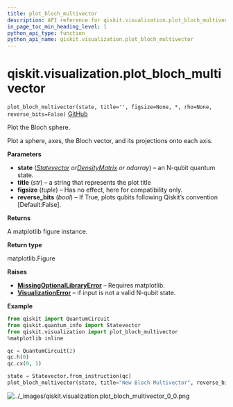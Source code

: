 ```yaml
---
title: plot_bloch_multivector
description: API reference for qiskit.visualization.plot_bloch_multivector
in_page_toc_min_heading_level: 1
python_api_type: function
python_api_name: qiskit.visualization.plot_bloch_multivector
---
```


# qiskit.visualization.plot\_bloch\_multivector

<span id="qiskit.visualization.plot_bloch_multivector" />

`plot_bloch_multivector(state, title='', figsize=None, *, rho=None, reverse_bits=False)` [GitHub](https://github.com/qiskit/qiskit/tree/stable/0.18/qiskit/visualization/state_visualization.py "view source code")

Plot the Bloch sphere.

Plot a sphere, axes, the Bloch vector, and its projections onto each axis.

**Parameters**

*   **state** ([*Statevector*](qiskit.quantum_info.Statevector "qiskit.quantum_info.Statevector")  *or*[*DensityMatrix*](qiskit.quantum_info.DensityMatrix "qiskit.quantum_info.DensityMatrix") *or ndarray*) – an N-qubit quantum state.
*   **title** (*str*) – a string that represents the plot title
*   **figsize** (*tuple*) – Has no effect, here for compatibility only.
*   **reverse\_bits** (*bool*) – If True, plots qubits following Qiskit’s convention \[Default:False].

**Returns**

A matplotlib figure instance.

**Return type**

matplotlib.Figure

**Raises**

*   [**MissingOptionalLibraryError**](qiskit.aqua.MissingOptionalLibraryError "qiskit.aqua.MissingOptionalLibraryError") – Requires matplotlib.
*   [**VisualizationError**](qiskit.visualization.VisualizationError "qiskit.visualization.VisualizationError") – if input is not a valid N-qubit state.

**Example**

```python
from qiskit import QuantumCircuit
from qiskit.quantum_info import Statevector
from qiskit.visualization import plot_bloch_multivector
%matplotlib inline

qc = QuantumCircuit(2)
qc.h(0)
qc.cx(0, 1)

state = Statevector.from_instruction(qc)
plot_bloch_multivector(state, title="New Bloch Multivector", reverse_bits=False)
```

![../\_images/qiskit.visualization.plot\_bloch\_multivector\_0\_0.png](/images/api/qiskit/0.31/qiskit.visualization.plot_bloch_multivector_0_0.png)

